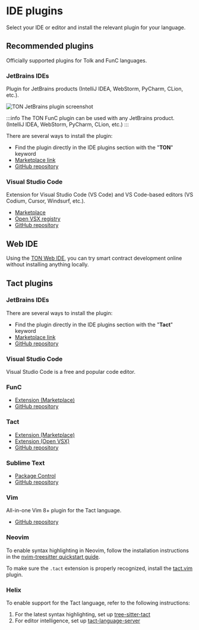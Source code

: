 
# IDE plugins

Select your IDE or editor and install the relevant plugin for your language.

## Recommended plugins

Officially supported plugins for Tolk and FunC languages.

### JetBrains IDEs

Plugin for JetBrains products (IntelliJ IDEA, WebStorm, PyCharm, CLion, etc.).

![TON JetBrains plugin screenshot](/img/docs/ton-jetbrains-plugin.png)

:::info
The TON FunC plugin can be used with any JetBrains product.
(IntelliJ IDEA, WebStorm, PyCharm, CLion, etc.)
:::

There are several ways to install the plugin:
- Find the plugin directly in the IDE plugins section with the "**TON**" keyword
- [Marketplace link](https://plugins.jetbrains.com/plugin/23382-ton)
- [GitHub repository](https://github.com/ton-blockchain/intellij-ton)

### Visual Studio Code

Extension for Visual Studio Code (VS Code) and VS Code-based editors (VS Codium, Cursor, Windsurf, etc.).

- [Marketplace](https://marketplace.visualstudio.com/items?itemName=ton-core.vscode-ton)
- [Open VSX registry](https://open-vsx.org/extension/ton-core/vscode-ton)
- [GitHub repository](https://github.com/ton-blockchain/ton-language-server/tree/main/editors/code#installation)

## Web IDE
Using the [TON Web IDE](https://ide.ton.org/), you can try smart contract development online without installing anything locally.

## Tact plugins

### JetBrains IDEs

There are several ways to install the plugin:
- Find the plugin directly in the IDE plugins section with the "**Tact**" keyword
- [Marketplace link](https://plugins.jetbrains.com/plugin/27290-tact)
- [GitHub repository](https://github.com/tact-lang/intelli-tact)

### Visual Studio Code

Visual Studio Code is a free and popular code editor.

### FunC

- [Extension (Marketplace)](https://marketplace.visualstudio.com/items?itemName=tonwhales.func-vscode)
- [GitHub repository](https://github.com/ton-foundation/vscode-func)

### Tact

- [Extension (Marketplace)](https://marketplace.visualstudio.com/items?itemName=tonstudio.vscode-tact)
- [Extension (Open VSX)](https://open-vsx.org/extension/tonstudio/vscode-tact)
- [GitHub repository](https://github.com/tact-lang/tact-language-server)

### Sublime Text

- [Package Control](https://packagecontrol.io/packages/Tact)
- [GitHub repository](https://github.com/tact-lang/tact-sublime)

### Vim

All-in-one Vim 8+ plugin for the Tact language.

- [GitHub repository](https://github.com/tact-lang/tact.vim)

### Neovim

To enable syntax highlighting in Neovim, follow the installation instructions in the [nvim-treesitter quickstart guide](https://github.com/nvim-treesitter/nvim-treesitter#quickstart).

To make sure the `.tact` extension is properly recognized, install the [tact.vim](https://github.com/tact-lang/tact.vim) plugin.

### Helix

To enable support for the Tact language, refer to the following instructions:

1. For the latest syntax highlighting, set up [tree-sitter-tact](https://github.com/tact-lang/tree-sitter-tact#helix)
2. For editor intelligence, set up [tact-language-server](https://github.com/tact-lang/tact-language-server#other-editors)

<Feedback />
